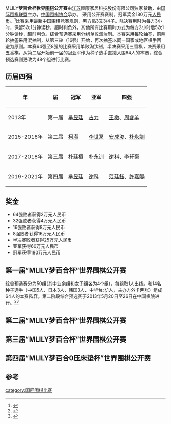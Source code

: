 MLILY'''梦百合杯世界[[围棋|围棋]]公开赛'''由[[江苏|江苏]]恒康家居科技股份有限公司独家赞助，由[[国际围棋联盟|国际围棋联盟]]主办，[[中国围棋协会|中国围棋协会]]承办。
采用公开赛赛制，冠军奖金180万元[[人民币|人民币]]。<ref>{{Cite web |url=http://sports.sina.com.cn/go/2013-04-19/18426528020.shtml |title=梦百合杯世界围棋公开赛规程出炉 冠军奖金180万 |accessdate=2013-04-19 |archive-date=2013-04-30 |archive-url=https://web.archive.org/web/20130430032125/http://sports.sina.com.cn/go/2013-04-19/18426528020.shtml |dead-url=no }}</ref>比赛采用最新中国围棋竞赛规则，黑方贴3又3/4子。除决赛用时为每方3小时，保留5次1分钟读秒，超时判负外，其他所有比赛用时方式为每方2小时后5次1分钟读秒，超时判负。综合预选赛采用分组单败淘汰制。本赛采用每轮抽签，前两轮抽签采用混抽制，从第三轮（16强）开始，再次抽签以同一国家或地区棋手回避为原则。本赛64强至8强的比赛采用单败淘汰制，半决赛采用三番棋，决赛采用五番棋。从第二届开始前一届的冠亚军作为种子选手直接入围64人的本赛，综合预选赛则更改为48个组进行比赛。

==历届四强==
{|class="wikitable"
! 年 !! 届 !! 冠军 !! 亚军 !! 四强
|-
|2013年||第一届||[[芈昱廷|芈昱廷]]{{flagicon|CHN}}||[[古力|古力]]{{flagicon|CHN}}||[[王檄|王檄]]{{flagicon|CHN}}、[[周睿羊|周睿羊]]{{flagicon|CHN}}
|-
|2015-2016年||第二届||[[柯潔|柯潔]]{{flagicon|CHN}}||[[李世乭|李世乭]]{{flagicon|KOR}}||[[安成浚|安成浚]]{{flagicon|KOR}}、[[朴永訓|朴永訓]]{{flagicon|KOR}}
|-
|2017-2018年||第三届||[[朴廷桓|朴廷桓]]{{flagicon|KOR}}||[[朴永训|朴永训]]{{flagicon|KOR}}||[[谢科_(围棋)|谢科]]{{flagicon|CHN}}、[[李轩豪|李轩豪]]{{flagicon|CHN}}
|-
|2019-2021年||第四届||[[芈昱廷|芈昱廷]]{{flagicon|CHN}}||[[谢科_(围棋)|谢科]]{{flagicon|CHN}}||[[范廷鈺|范廷鈺]]{{flagicon|CHN}}、[[許嘉陽|許嘉陽]]{{flagicon|CHN}}
|}

==奖金==
*64强败者获得2万元人民币
*32强败者获得4万元人民币
*16强败者获得8万元人民币
*8强败者获得16万元人民币
*半决赛败者获得25万元人民币
*亚军获得60万元人民币
*冠军获得180万元人民币

==第一届“MLILY梦百合杯”世界围棋公开赛==
综合预选赛分为50组(其中业余组和女子组各为4个组)，每组取1人出线，和14名种子选手（中国5人、日本3人、韩国3人、中华台北1人，主办方外卡两张）组成64人的本赛阵容。第二阶段综合预选赛于2013年5月20日至26日在中国棋院进行。<ref>{{Cite web |url=http://weiqi.tom.com/2013-04-19/00UP/54460100.html |title=首届MLILY梦百合杯世界围棋公开赛规程 冠军奖金高达180万 |access-date=2013-05-02 |archive-url=https://web.archive.org/web/20130426035811/http://weiqi.tom.com/2013-04-19/00UP/54460100.html |archive-date=2013-04-26 |dead-url=yes }}</ref><ref>{{Cite web |url=http://weiqi.tom.com/2013-05-06/00UP/20058765.html |title=梦百合杯本赛种子揭晓 倪张根：俞斌老师一句话打动我 |access-date=2013-05-06 |archive-url=https://web.archive.org/web/20130510011525/http://weiqi.tom.com/2013-05-06/00UP/20058765.html |archive-date=2013-05-10 |dead-url=yes }}</ref>
{{main|第一届“MLILY梦百合杯”世界围棋公开赛}}

{{第一届“MLILY梦百合杯”世界围棋公开赛}}

==第二届“MLILY梦百合杯”世界围棋公开赛==
{{main|第二届“MLILY梦百合杯”世界围棋公开赛}}
{{第二届MLILY梦百合杯世界围棋公开赛本赛}}

==第三届“MLILY梦百合杯”世界围棋公开赛==
{{main|第三届“MLILY梦百合杯”世界围棋公开赛}}
{{第三届“MLILY梦百合杯”世界围棋公开赛本赛}}

==第四届“MLILY梦百合0压床垫杯”世界围棋公开赛==
{{main|第四届“MLILY梦百合杯”世界围棋公开赛}}
{{第四届“MLILY梦百合杯”世界围棋公开赛本赛}}

==参考==
<references />

{{围棋世界赛事}}
{{世界圍棋比赛現任冠軍}}

[[category:国际围棋比赛|category:国际围棋比赛]]